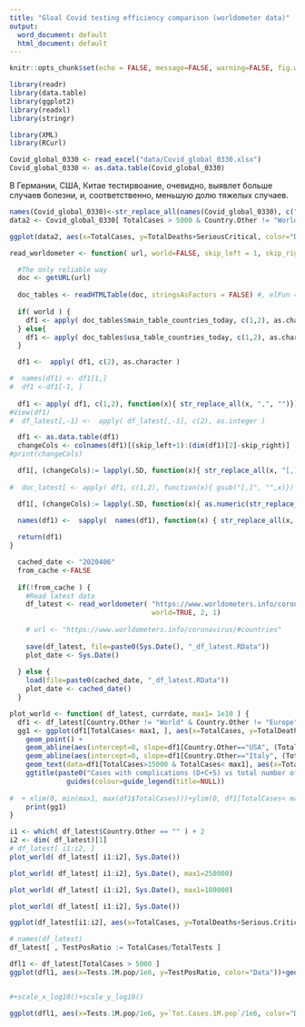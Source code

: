 ---
title: "Gloal Covid testing efficiency comparison (worldometer data)"
output:
  word_document: default
  html_document: default
---
```{r}
knitr::opts_chunk$set(echo = FALSE, message=FALSE, warning=FALSE, fig.width=9, fig.height=6, fig.path = "figures/")

```


```{r init}
library(readr)
library(data.table)
library(ggplot2)
library(readxl)
library(stringr)

library(XML)
library(RCurl)

```


```{r}

Covid_global_0330 <- read_excel("data/Covid_global_0330.xlsx")
Covid_global_0330 <- as.data.table(Covid_global_0330)
```


В Германии, США, Китае тестирвоание, очевидно, выявлет больше случаев болезни, и, соответственно, меньшую долю тяжелых случаев. 
```{r}
names(Covid_global_0330)<-str_replace_all(names(Covid_global_0330), c(" " = "." , "," = "" ))
data2 <- Covid_global_0330[ TotalCases > 5000 & Country.Other != "World" ]

ggplot(data2, aes(x=TotalCases, y=TotalDeaths+SeriousCritical, color="Data"))+geom_point() +geom_abline(aes(intercept=0, slope=data2[Country.Other=="USA", (TotalDeaths+SeriousCritical)/TotalCases]))+geom_abline(aes(intercept=0, slope=data2[Country.Other=="Italy", (TotalDeaths+SeriousCritical)/TotalCases])) +geom_text(data=data2[TotalCases>15000], aes(x=TotalCases,y=TotalDeaths+SeriousCritical, label=Country.Other ), hjust=-0.1, size=4)+ggtitle("Cases with complications (D+C+S) vs total number of cases 30.03.2020")+ guides(colour=guide_legend(title=NULL))
```

```{r}
read_worldometer <- function( url, world=FALSE, skip_left = 1, skip_right =1) {

  #The only reliable way
  doc <- getURL(url)
  
  doc_tables <- readHTMLTable(doc, stringsAsFactors = FALSE) #, elFun = tryAsInteger)
  
  if( world ) {
    df1 <- apply( doc_tables$main_table_countries_today, c(1,2), as.character)
  } else{
    df1 <- apply( doc_tables$usa_table_countries_today, c(1,2), as.character)
  }

  df1 <-  apply( df1, c(2), as.character )

#  names(df1) <- df1[1,]
#  df1 <-df1[-1, ]
  
  df1 <- apply( df1, c(1,2), function(x){ str_replace_all(x, ",", "")})
#View(df1)
#  df_latest[,-1] <-  apply( df_latest[,-1], c(2), as.integer )

  df1 <- as.data.table(df1)
  changeCols <- colnames(df1)[(skip_left+1):(dim(df1)[2]-skip_right)]
#print(changeCols)

  df1[, (changeCols):= lapply(.SD, function(x){ str_replace_all(x, "[,]", "")}),  .SDcols = changeCols]
  
#  doc_latest[ <- apply( df1, c(1,2), function(x){ gsub("[,]", "",x)})

  df1[, (changeCols):= lapply(.SD, function(x){ as.numeric(str_replace_all(x, "[^[0-9]]", ""))}),  .SDcols = changeCols]
  
  names(df1) <-  sapply(  names(df1), function(x) { str_replace_all(x, "[^[:alnum:]]", ".")}, USE.NAMES = FALSE)

  return(df1)  
}
```

```{r}
  cached_date <- "2020406"
  from_cache <-FALSE
  
  if(!from_cache ) {
    #Read latest data
    df_latest <- read_worldometer( "https://www.worldometers.info/coronavirus/", 
                                   world=TRUE, 2, 1)
    
    # url <- "https://www.worldometers.info/coronavirus/#countries"
  
    save(df_latest, file=paste0(Sys.Date(), "_df_latest.RData"))
    plot_date <- Sys.Date()
  
  } else {
    load(file=paste0(cached_date, "_df_latest.RData"))
    plot_date <- cached_date()
  }
```


```{r}
plot_world <- function( df_latest, currdate, max1= 1e10 ) {
  df1 <- df_latest[Country.Other != "World" & Country.Other != "Europe" & Country.Other != "Asia" ]
  gg1 <- ggplot(df1[TotalCases< max1, ], aes(x=TotalCases, y=TotalDeaths+Serious.Critical, color="Data"))+
    geom_point() +
    geom_abline(aes(intercept=0, slope=df1[Country.Other=="USA", (TotalDeaths+Serious.Critical)/TotalCases]))+
    geom_abline(aes(intercept=0, slope=df1[Country.Other=="Italy", (TotalDeaths+Serious.Critical)/TotalCases])) +
    geom_text(data=df1[TotalCases>15000 & TotalCases< max1], aes(x=TotalCases,y=TotalDeaths+Serious.Critical, label=Country.Other ), hjust=-0.1, size=3)+
    ggtitle(paste0("Cases with complications (D+C+S) vs total number of cases ", currdate))+
              guides(colour=guide_legend(title=NULL)) 
  
#  + xlim(0, min(max1, max(df1$TotalCases)))+ylim(0, df1[TotalCases< max1, max(TotalDeaths+Serious.Critical)])
    print(gg1)
}
```



```{r}
i1 <- which( df_latest$Country.Other == "" ) + 2
i2 <- dim( df_latest)[1]
# df_latest[ i1:i2, ]
plot_world( df_latest[ i1:i2], Sys.Date())
```


```{r}
plot_world( df_latest[ i1:i2], Sys.Date(), max1=250000)

```


```{r}
plot_world( df_latest[ i1:i2], Sys.Date(), max1=100000)

```

```{r}
plot_world( df_latest[ i1:i2], Sys.Date())
```

```{r}
ggplot(df_latest[i1:i2], aes(x=TotalCases, y=TotalDeaths+Serious.Critical, color="Data"))+geom_point()+geom_text(data=df_latest[TotalCases>5000], aes(x=TotalCases,y=TotalDeaths+Serious.Critical, label=Country.Other ), hjust=-0.1, size=3)+ggtitle("Caases with complications vs total number of cases 06.04.2020")+ guides(colour=guide_legend(title=NULL))+scale_x_log10()+scale_y_log10()

```





```{r}
# names(df_latest)
df_latest[ , TestPosRatio := TotalCases/TotalTests ]

dfl1 <- df_latest[TotalCases > 5000 ]
ggplot(dfl1, aes(x=Tests.1M.pop/1e6, y=TestPosRatio, color="Data"))+geom_point()+geom_text(data=dfl1, aes(x=Tests.1M.pop/1e6,y=TestPosRatio, label=Country.Other  ), hjust=-0.1, size=3)+ggtitle(paste0("Positive tests share vs tests per citizen ",Sys.Date()))+ guides(colour=guide_legend(title=NULL))+xlab("Tests per citizen") + ylab("Share of positives tests") + xlim(0,0.05)


#+scale_x_log10()+scale_y_log10()

```
```{r}
ggplot(dfl1, aes(x=Tests.1M.pop/1e6, y=`Tot.Cases.1M.pop`/1e6, color="Data"))+geom_point()+geom_text(data=dfl1, aes(x=Tests.1M.pop/1e6,y=`Tot.Cases.1M.pop`/1e6, label=Country.Other  ), hjust=-0.1, size=3)+ggtitle(paste0("Positive test share vs tests per citizen ", Sys.Date()))+ guides(colour=guide_legend(title=NULL))+xlab("Tests per citizen") + ylab("Positives per citizen")

```



